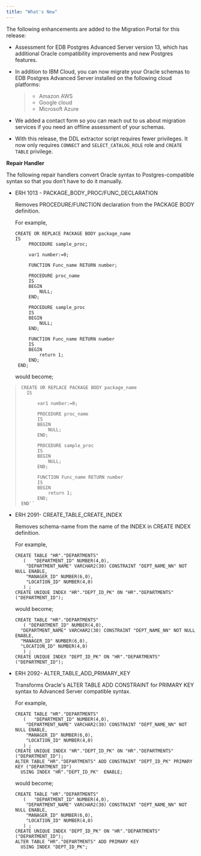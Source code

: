 ```yaml
---
title: "What's New"
---
```


<div id="whats_new" class="registered_link"></div>


The following enhancements are added to the Migration Portal for this release:

-   Assessment for EDB Postgres Advanced Server version 13, which has additional Oracle compatibility improvements and new Postgres features.

-   In addition to IBM Cloud, you can now migrate your Oracle schemas to EDB Postgres Advanced Server installed on the following cloud platforms:

    > -   Amazon AWS
    > -   Google cloud
    > -   Microsoft Azure

-   We added a contact form so you can reach out to us about migration services if you need an offline assessment of your schemas.

-   With this release, the DDL extractor script requires fewer privileges. It now only requires `CONNECT` and `SELECT_CATALOG_ROLE` role and `CREATE TABLE` privilege.

**Repair Handler**

The following repair handlers convert Oracle syntax to Postgres-compatible syntax so that you don’t have to do it manually.

-   ERH 1013 - PACKAGE\_BODY\_PROC/FUNC\_DECLARATION

    Removes PROCEDURE/FUNCTION declaration from the PACKAGE BODY definition.

    For example,

    ``` text
    CREATE OR REPLACE PACKAGE BODY package_name
    IS
         PROCEDURE sample_proc;

         var1 number:=0;

         FUNCTION Func_name RETURN number;

         PROCEDURE proc_name
         IS
         BEGIN
             NULL;
         END;

         PROCEDURE sample_proc
         IS
         BEGIN
             NULL;
         END;

         FUNCTION Func_name RETURN number
         IS
         BEGIN
             return 1;
         END;
     END;
    ```

    would become;

> ``` text
> CREATE OR REPLACE PACKAGE BODY package_name
>   IS
>
>       var1 number:=0;
>
>       PROCEDURE proc_name
>       IS
>       BEGIN
>           NULL;
>       END;
>
>       PROCEDURE sample_proc
>       IS
>       BEGIN
>           NULL;
>       END;
>
>       FUNCTION Func_name RETURN number
>       IS
>       BEGIN
>           return 1;
>       END;
> END``
> ```

-   ERH 2091- CREATE\_TABLE\_CREATE\_INDEX

    Removes schema-name from the name of the INDEX in CREATE INDEX definition.

    For example,

    ``` text
    CREATE TABLE "HR"."DEPARTMENTS"
       (   "DEPARTMENT_ID" NUMBER(4,0),
        "DEPARTMENT_NAME" VARCHAR2(30) CONSTRAINT "DEPT_NAME_NN" NOT NULL ENABLE,
        "MANAGER_ID" NUMBER(6,0),
        "LOCATION_ID" NUMBER(4,0)
       ) ;
    CREATE UNIQUE INDEX "HR"."DEPT_ID_PK" ON "HR"."DEPARTMENTS" ("DEPARTMENT_ID");
    ```

    would become;

    ``` text
    CREATE TABLE "HR"."DEPARTMENTS"
       ( "DEPARTMENT_ID" NUMBER(4,0),
      "DEPARTMENT_NAME" VARCHAR2(30) CONSTRAINT "DEPT_NAME_NN" NOT NULL ENABLE,
      "MANAGER_ID" NUMBER(6,0),
      "LOCATION_ID" NUMBER(4,0)
       ) ;
    CREATE UNIQUE INDEX "DEPT_ID_PK" ON "HR"."DEPARTMENTS" ("DEPARTMENT_ID");
    ```

-   ERH 2092- ALTER\_TABLE\_ADD\_PRIMARY\_KEY

    Transforms Oracle's ALTER TABLE ADD CONSTRAINT for PRIMARY KEY syntax to Advanced Server compatible syntax.

    For example,

    ``` text
    CREATE TABLE "HR"."DEPARTMENTS"
       (   "DEPARTMENT_ID" NUMBER(4,0),
        "DEPARTMENT_NAME" VARCHAR2(30) CONSTRAINT "DEPT_NAME_NN" NOT NULL ENABLE,
        "MANAGER_ID" NUMBER(6,0),
        "LOCATION_ID" NUMBER(4,0)
       ) ;
    CREATE UNIQUE INDEX "HR"."DEPT_ID_PK" ON "HR"."DEPARTMENTS" ("DEPARTMENT_ID");
    ALTER TABLE "HR"."DEPARTMENTS" ADD CONSTRAINT "DEPT_ID_PK" PRIMARY KEY ("DEPARTMENT_ID")
      USING INDEX "HR"."DEPT_ID_PK"  ENABLE;
    ```

    would become;

    ``` text
    CREATE TABLE "HR"."DEPARTMENTS"
       (   "DEPARTMENT_ID" NUMBER(4,0),
        "DEPARTMENT_NAME" VARCHAR2(30) CONSTRAINT "DEPT_NAME_NN" NOT NULL ENABLE,
        "MANAGER_ID" NUMBER(6,0),
        "LOCATION_ID" NUMBER(4,0)
       ) ;
    CREATE UNIQUE INDEX "DEPT_ID_PK" ON "HR"."DEPARTMENTS" ("DEPARTMENT_ID");
    ALTER TABLE "HR"."DEPARTMENTS" ADD PRIMARY KEY
      USING INDEX "DEPT_ID_PK";
    ```
